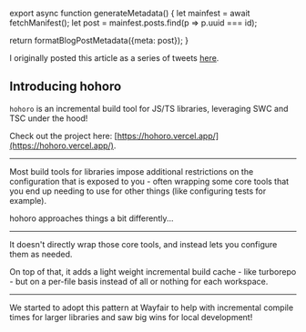 

export async function generateMetadata() {
  let mainfest = await fetchManifest();
  let post = mainfest.posts.find(p => p.uuid === id);

  return formatBlogPostMetadata({meta: post});
}

<BlogPage id={id}>

<Callout>

I originally posted this article as a series of tweets [here](https://twitter.com/immatthamlin/status/1790111809791308173).

</Callout>

## Introducing hohoro

`hohoro` is an incremental build tool for JS/TS libraries, leveraging SWC and TSC under the hood!

Check out the project here: [https://hohoro.vercel.app/](https://hohoro.vercel.app/).

---

Most build tools for libraries impose additional restrictions on the configuration that is exposed to you - often wrapping some core tools that you end up needing to use for other things (like configuring tests for example).

hohoro approaches things a bit differently...

---

It doesn't directly wrap those core tools, and instead lets you configure them as needed.

On top of that, it adds a light weight incremental build cache - like 
<TwitterMention>turborepo</TwitterMention> - but on a per-file basis instead of all or nothing for each workspace.

---

We started to adopt this pattern at Wayfair to help with incremental compile times for larger libraries and saw big wins for local development!


</BlogPage>
